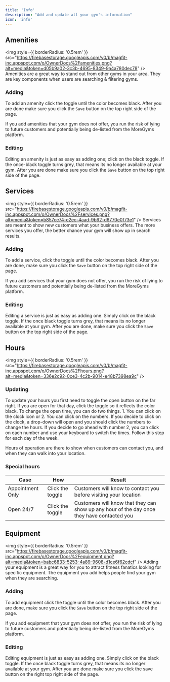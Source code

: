 ```yaml
---
title: 'Info'
description: "Add and update all your gym's information"
icon: 'info'
---
```



## Amenities

<img
  style={{ borderRadius: '0.5rem' }}
  src="https://firebasestorage.googleapis.com/v0/b/magfit-inc.appspot.com/o/OwnerDocs%2Famenities.png?alt=media&token=d05b9a02-3c3b-4695-8349-9a4a780dec78"
/>
Amenities are a great way to stand out from other gyms in your area. They are key components when users are searching & filtering gyms. 
### Adding

To add an amenity click the toggle until the color becomes black. After you are done make sure you click the `Save` button on the top right side of the page.

<Warning>

If you add amenities that your gym does not offer, you run the risk of lying to future customers and potentially being de-listed from the MoreGyms platform.

</Warning>

### Editing

Editing an amenity is just as easy as adding one; click on the black toggle. If the once-black toggle turns grey, that means its no longer available at your gym. After you are done make sure you click the `Save` button on the top right side of the page.


## Services
<img
  style={{ borderRadius: '0.5rem' }}
  src="https://firebasestorage.googleapis.com/v0/b/magfit-inc.appspot.com/o/OwnerDocs%2Fservices.png?alt=media&token=b857ce74-e2ec-4aad-9b62-d6770e0f73e1"
/>
Services are meant to show new customers what your business offers. The more services you offer, the better chance your gym will show up in search results.
### Adding

To add a service, click the toggle until the color becomes black. After you are done, make sure you click the `Save` button on the top right side of the page.

<Warning>

If you add services that your gym does not offer, you run the risk of lying to future customers and potentially being de-listed from the MoreGyms platform.

</Warning>

### Editing

Editing a service is just as easy as adding one. Simply click on the black toggle. If the once black toggle turns grey, that means its no longer available at your gym. After you are done, make sure you click the `Save` button on the top right side of the page.


## Hours
<img
  style={{ borderRadius: '0.5rem' }}
  src="https://firebasestorage.googleapis.com/v0/b/magfit-inc.appspot.com/o/OwnerDocs%2Fhours.png?alt=media&token=336e2c92-0ce3-4c2b-9014-e48b7398ea9c"
/>
### Updating

To update your hours you first need to toggle the open button on the far right. If you are open for that day, click the toggle so it reflects the color black. To change the open time, you can do two things. 1. You can click on the clock icon or 2. You can click on the numbers. If you decide to click on the clock, a drop-down will open and you should click the numbers to change the hours. If you decide to go ahead with number 2, you can click on each number and use your keyboard to switch the times. Follow this step for each day of the week.

<Note>
Hours of operation are there to show when customers can contact you, and when they can walk into your location.
</Note>

### Special hours

| Case   | How          | Result                 |
| ----------- | ------------------------ | ---------------------- |
| Appointment Only | Click the toggle | Customers will know to contact you before visiting your location  |
| Open 24/7   | Click the toggle   | Customers will know that they can show up any hour of the day once they have contacted you   |


## Equipment
<img
  style={{ borderRadius: '0.5rem' }}
  src="https://firebasestorage.googleapis.com/v0/b/magfit-inc.appspot.com/o/OwnerDocs%2Fequipment.png?alt=media&token=babc6833-5253-4a89-9608-d1ce6f62cdcf"
/>
Adding your equipment is a great way for you to attract fitness fanatics looking for specific equipment. The equipment you add helps people find your gym when they are searching. 
### Adding

To add equipment click the toggle until the color becomes black. After you are done, make sure you click the `Save` button on the top right side of the page.

<Warning>

If you add equipment that your gym does not offer, you run the risk of lying to future customers and potentially being de-listed from the MoreGyms platform.

</Warning>

### Editing

Editing equipment is just as easy as adding one. Simply click on the black toggle. If the once black toggle turns grey, that means its no longer available at your gym. After you are done make sure you click the save button on the right top right side of the page.



